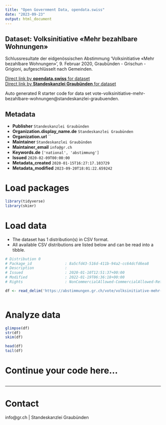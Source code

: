 ```yaml
---
title: "Open Government Data, opendata.swiss"
date: "2023-09-23"
output: html_document
---
```


## Dataset: Volksinitiative  «Mehr bezahlbare  Wohnungen»

Schlussresultate der eidgenössischen Abstimmung 'Volksinitiative  «Mehr bezahlbare  Wohnungen»', 9. Februar 2020, Graubünden - Grischun - Grigioni, aufgeschlüsselt nach Gemeinden.

[Direct link by **opendata.swiss** for dataset](https://opendata.swiss/de/dataset/volksinitiative-mehr-bezahlbare-wohnungen)<br>
[Direct link by **Standeskanzlei Graubünden** for dataset](https://abstimmungen.gr.ch/vote/volksinitiative-mehr-bezahlbare-wohnungen/data)

Auto generated R starter code for data set vote-volksinitiative-mehr-bezahlbare-wohnungen@standeskanzlei-graubuenden.

## Metadata

- **Publisher** `Standeskanzlei Graubünden`
- **Organization.display_name.de** `Standeskanzlei Graubünden`
- **Organization.url** ``
- **Maintainer** `Standeskanzlei Graubünden`
- **Maintainer_email** `info@gr.ch`
- **Keywords.de** `['national', 'abstimmung']`
- **Issued** `2020-02-09T00:00:00`
- **Metadata_created** `2020-01-15T16:27:17.103729`
- **Metadata_modified** `2023-09-20T18:01:22.659242`


# Load packages

```r

library(tidyverse)
library(skimr)

```

# Load data

-   The dataset has 1 distribution(s) in CSV format.
-   All available CSV distributions are listed below and can be read into a tibble.

```r

# Distribution 0
# Package_id               : 8a5cfd43-516d-411b-94a2-cc64dcfd6ea8
# Description              : 
# Issued                   : 2020-01-10T12:51:37+00:00
# Modified                 : 2022-01-19T06:36:18+00:00
# Rights                   : NonCommercialAllowed-CommercialAllowed-ReferenceRequired

df <- read_delim('https://abstimmungen.gr.ch/vote/volksinitiative-mehr-bezahlbare-wohnungen/data-csv')



```

# Analyze data

```r

glimpse(df)
str(df)
skim(df)

head(df)
tail(df)

```

# Continue your code here...

```r

```

------------------------------------------------------------------------

# Contact

info@gr.ch | Standeskanzlei Graubünden

